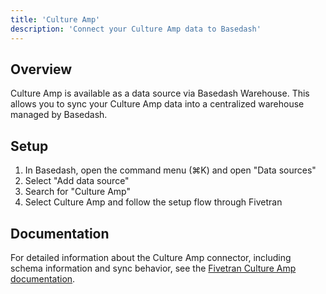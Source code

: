 ```yaml
---
title: 'Culture Amp'
description: 'Connect your Culture Amp data to Basedash'
---
```


## Overview

Culture Amp is available as a data source via Basedash Warehouse. This allows you to sync your Culture Amp data into a centralized warehouse managed by Basedash.

## Setup

1. In Basedash, open the command menu (⌘K) and open "Data sources"
2. Select "Add data source"
3. Search for "Culture Amp"
4. Select Culture Amp and follow the setup flow through Fivetran

## Documentation

For detailed information about the Culture Amp connector, including schema information and sync behavior, see the [Fivetran Culture Amp documentation](https://fivetran.com/docs/connectors/applications/culture-amp).

